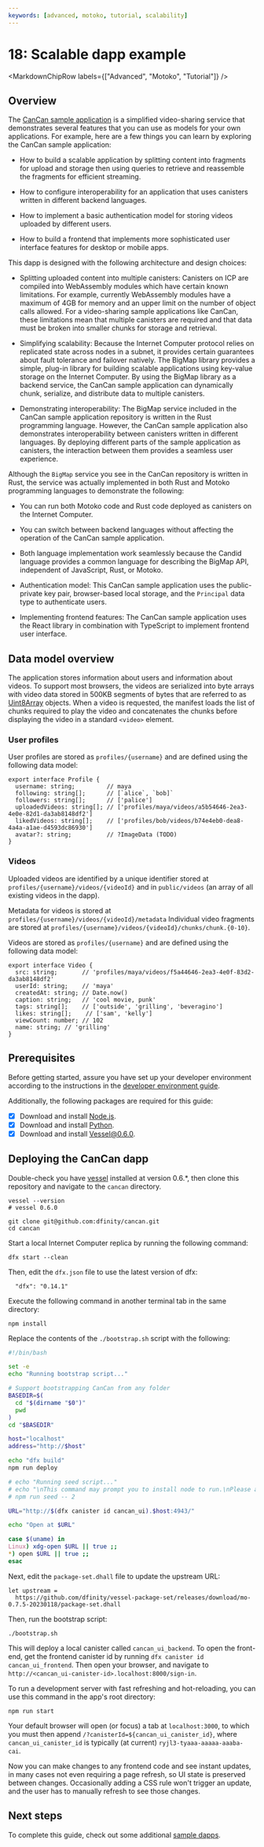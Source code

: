 ```yaml
---
keywords: [advanced, motoko, tutorial, scalability]
---
```



# 18: Scalable dapp example

<MarkdownChipRow labels={["Advanced", "Motoko", "Tutorial"]} />

## Overview

The [CanCan sample application](https://github.com/dfinity/cancan) is a simplified video-sharing service that demonstrates several features that you can use as models for your own applications. For example, here are a few things you can learn by exploring the CanCan sample application:

-   How to build a scalable application by splitting content into fragments for upload and storage then using queries to retrieve and reassemble the fragments for efficient streaming.

-   How to configure interoperability for an application that uses canisters written in different backend languages.

-   How to implement a basic authentication model for storing videos uploaded by different users.

-   How to build a frontend that implements more sophisticated user interface features for desktop or mobile apps.

This dapp is designed with the following architecture and design choices:

- Splitting uploaded content into multiple canisters: Canisters on ICP are compiled into WebAssembly modules which have certain known limitations. For example, currently WebAssembly modules have a maximum of 4GB for memory and an upper limit on the number of object calls allowed. For a video-sharing sample applications like CanCan, these limitations mean that multiple canisters are required and that data must be broken into smaller chunks for storage and retrieval.

- Simplifying scalability: Because the Internet Computer protocol relies on replicated state across nodes in a subnet, it provides certain guarantees about fault tolerance and failover natively. The BigMap library provides a simple, plug-in library for building scalable applications using key-value storage on the Internet Computer. By using the BigMap library as a backend service, the CanCan sample application can dynamically chunk, serialize, and distribute data to multiple canisters.

- Demonstrating interoperability: The BigMap service included in the CanCan sample application repository is written in the Rust programming language. However, the CanCan sample application also demonstrates interoperability between canisters written in different languages. By deploying different parts of the sample application as canisters, the interaction between them provides a seamless user experience.

Although the `BigMap` service you see in the CanCan repository is written in Rust, the service was actually implemented in both Rust and Motoko programming languages to demonstrate the following:

-   You can run both Motoko code and Rust code deployed as canisters on the Internet Computer.

-   You can switch between backend languages without affecting the operation of the CanCan sample application.

-   Both language implementation work seamlessly because the Candid language provides a common language for describing the BigMap API, independent of JavaScript, Rust, or Motoko.

- Authentication model: This CanCan sample application uses the public-private key pair, browser-based local storage, and the `Principal` data type to authenticate users.

- Implementing frontend features: The CanCan sample application uses the React library in combination with TypeScript to implement frontend user interface.

## Data model overview

The application stores information about users and information about videos. To support most browsers, the videos are serialized into byte arrays with video data stored in 500KB segments of bytes that are referred to as [Uint8Array](https://developer.mozilla.org/en-US/docs/Web/JavaScript/Reference/Global_Objects/Uint8Array) objects. When a video is requested, the manifest loads the list of chunks required to play the video and concatenates the chunks before displaying the video in a standard `<video>` element.

### User profiles

User profiles are stored as `profiles/{username}` and are defined using the following data model:

```
export interface Profile {
  username: string;         // maya
  following: string[];      // [`alice`, `bob]`
  followers: string[];      // ['palice']
  uploadedVideos: string[]; // ['profiles/maya/videos/a5b54646-2ea3-4e0e-82d1-da3ab8148df2']
  likedVideos: string[];    // ['profiles/bob/videos/b74e4eb0-dea8-4a4a-a1ae-d4593dc86930']
  avatar?: string;          // ?ImageData (TODO)
}
```

### Videos

Uploaded videos are identified by a unique identifier stored at `profiles/{username}/videos/{videoId}` and in `public/videos` (an array of all existing videos in the dapp).

Metadata for videos is stored at `profiles/{username}/videos/{videoId}/metadata` Individual video fragments are stored at `profiles/{username}/videos/{videoId}/chunks/chunk.{0-10}`.

Videos are stored as `profiles/{username}` and are defined using the following data model:

```
export interface Video {
  src: string;       // 'profiles/maya/videos/f5a44646-2ea3-4e0f-83d2-da3ab8148df2'
  userId: string;    // 'maya'
  createdAt: string; // Date.now()
  caption: string;   // 'cool movie, punk'
  tags: string[];    // ['outside', 'grilling', 'beveragino']
  likes: string[];    // ['sam', 'kelly']
  viewCount: number; // 102
  name: string; // 'grilling'
}
```

## Prerequisites

Before getting started, assure you have set up your developer environment according to the instructions in the [developer environment guide](/docs/current/developer-docs/backend/motoko/dev-env).

Additionally, the following packages are required for this guide:
- [x] Download and install [Node.js](https://nodejs.org).
- [x] Download and install [Python](https://www.python.org).
- [x] Download and install [Vessel@0.6.0](https://github.com/dfinity/vessel/releases/tag/v0.6.0).

## Deploying the CanCan dapp

Double-check you have [vessel](https://github.com/dfinity/vessel) installed at version 0.6.*, then clone this repository and navigate to the `cancan` directory.


```shell
vessel --version
# vessel 0.6.0

git clone git@github.com:dfinity/cancan.git
cd cancan
```

Start a local Internet Computer replica by running the following command:

```shell
dfx start --clean
```

Then, edit the `dfx.json` file to use the latest version of dfx:

```
  "dfx": "0.14.1"
```

Execute the following command in another terminal tab in the same directory:

```shell
npm install
```

Replace the contents of the `./bootstrap.sh` script with the following:

```bash
#!/bin/bash

set -e
echo "Running bootstrap script..."

# Support bootstrapping CanCan from any folder
BASEDIR=$(
  cd "$(dirname "$0")"
  pwd
)
cd "$BASEDIR"

host="localhost"
address="http://$host"

echo "dfx build"
npm run deploy

# echo "Running seed script..."
# echo "\nThis command may prompt you to install node to run.\nPlease accept and continue."
# npm run seed -- 2

URL="http://$(dfx canister id cancan_ui).$host:4943/"

echo "Open at $URL"

case $(uname) in
Linux) xdg-open $URL || true ;;
*) open $URL || true ;;
esac
```

Next, edit the `package-set.dhall` file to update the upstream URL:

```
let upstream =
  https://github.com/dfinity/vessel-package-set/releases/download/mo-0.7.5-20230118/package-set.dhall
```


Then, run the bootstrap script:

```
./bootstrap.sh
```

This will deploy a local canister called `cancan_ui_backend`. To open the front-end, get the frontend canister id by running `dfx canister id cancan_ui_frontend`. Then open your browser, and navigate to `http://<cancan_ui-canister-id>.localhost:8000/sign-in`.

To run a development server with fast refreshing and hot-reloading, you can use this command in the app's root directory:

```shell
npm run start
```

Your default browser will open (or focus) a tab at `localhost:3000`, to which you must then append `/?canisterId=${cancan_ui_canister_id}`, where `cancan_ui_canister_id` is typically (at current) `ryjl3-tyaaa-aaaaa-aaaba-cai`.

Now you can make changes to any frontend code and see instant updates, in many cases not even requiring a page refresh, so UI state is preserved between changes. Occasionally adding a CSS rule won't trigger an update, and the user has to manually refresh to see those changes.

## Next steps

To complete this guide, check out some additional [sample dapps](/docs/current/developer-docs/backend/motoko/sample-apps).
